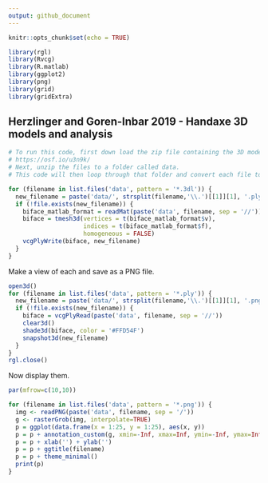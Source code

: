 ```yaml
---
output: github_document
---
```


```r
knitr::opts_chunk$set(echo = TRUE)

library(rgl)
library(Rvcg)
library(R.matlab)
library(ggplot2)
library(png)
library(grid)
library(gridExtra)

```

## Herzlinger and Goren-Inbar 2019 - Handaxe 3D models and analysis

```r

# To run this code, first down load the zip file containing the 3D models from this page
# https://osf.io/u3n9k/
# Next, unzip the files to a folder called data.
# This code will then loop through that folder and convert each file to a ply type.

for (filename in list.files('data', pattern = '*.3dl')) {
  new_filename = paste('data/', strsplit(filename,'\\.')[[1]][1], '.ply', sep = '')
  if (!file.exists(new_filename)) {
    biface_matlab_format = readMat(paste('data', filename, sep = '//'))
    biface = tmesh3d(vertices = t(biface_matlab_format$v),
                     indices = t(biface_matlab_format$f),
                     homogeneous = FALSE)
    vcgPlyWrite(biface, new_filename)
  }
}

```

Make a view of each and save as a PNG file.

```r

open3d()
for (filename in list.files('data', pattern = '*.ply')) {
  new_filename = paste('data/', strsplit(filename,'\\.')[[1]][1], '.png', sep = '')
  if (!file.exists(new_filename)) {
    biface = vcgPlyRead(paste('data', filename, sep = '//'))
    clear3d()
    shade3d(biface, color = '#FFD54F')
    snapshot3d(new_filename)
  }
}
rgl.close()

```

Now display them.

```r

par(mfrow=c(10,10))

for (filename in list.files('data', pattern = '*.png')) {
  img <- readPNG(paste('data', filename, sep = '/')) 
  g <- rasterGrob(img, interpolate=TRUE) 
  p = ggplot(data.frame(x = 1:25, y = 1:25), aes(x, y))
  p = p + annotation_custom(g, xmin=-Inf, xmax=Inf, ymin=-Inf, ymax=Inf)
  p = p + xlab('') + ylab('')
  p = p + ggtitle(filename)
  p = p + theme_minimal()
  print(p)
}

```

